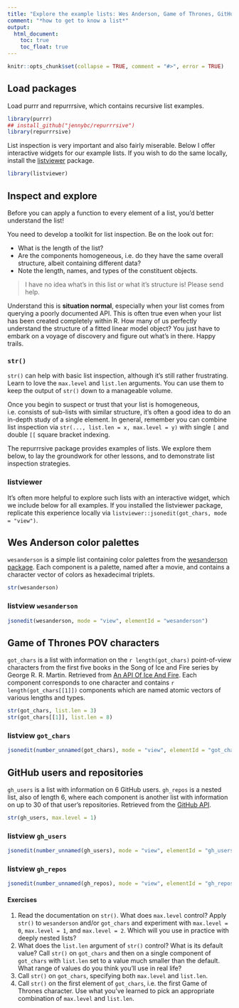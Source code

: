 ```yaml
---
title: "Explore the example lists: Wes Anderson, Game of Thrones, GitHub"
comment: "*how to get to know a list*"
output:
  html_document:
    toc: true
    toc_float: true
---
```


```r
knitr::opts_chunk$set(collapse = TRUE, comment = "#>", error = TRUE)
```

## Load packages

Load purrr and repurrrsive, which contains recursive list examples.

```r
library(purrr)
## install_github("jennybc/repurrrsive")
library(repurrrsive)
```

List inspection is very important and also fairly miserable. Below I offer interactive widgets for our example lists. If you wish to do the same locally, install the [listviewer](https://CRAN.R-project.org/package=listviewer) package.

```r
library(listviewer)
```

## Inspect and explore

Before you can apply a function to every element of a list, you'd better understand the list!

You need to develop a toolkit for list inspection. Be on the look out for:

  * What is the length of the list?
  * Are the components homogeneous, i.e. do they have the same overall structure, albeit containing different data?
  * Note the length, names, and types of the constituent objects.
  
> I have no idea what's in this list or what it's structure is! Please send help.

Understand this is **situation normal**, especially when your list comes from querying a poorly documented API. This is often true even when your list has been created completely within R. How many of us perfectly understand the structure of a fitted linear model object? You just have to embark on a voyage of discovery and figure out what's in there. Happy trails.

### `str()`

`str()` can help with basic list inspection, although it's still rather frustrating. Learn to love the `max.level` and `list.len` arguments. You can use them to keep the output of `str()` down to a manageable volume.

Once you begin to suspect or trust that your list is homogeneous, i.e. consists of sub-lists with similar structure, it's often a good idea to do an in-depth study of a single element. In general, remember you can combine list inspection via `str(..., list.len = x, max.level = y)` with single `[` and double `[[` square bracket indexing.

The repurrrsive package provides examples of lists. We explore them below, to lay the groundwork for other lessons, and to demonstrate list inspection strategies.

### listviewer

It's often more helpful to explore such lists with an interactive widget, which we include below for all examples. If you installed the listviewer package, replicate this experience locally via `listviewer::jsonedit(got_chars, mode = "view")`.

## Wes Anderson color palettes

`wesanderson` is a simple list containing color palettes from the [wesanderson package](https://cran.r-project.org/package=wesanderson). Each component is a palette, named after a movie, and contains a character vector of colors as hexadecimal triplets.

```r
str(wesanderson)
```

### listview `wesanderson`

```r
jsonedit(wesanderson, mode = "view", elementId = "wesanderson")
```

## Game of Thrones POV characters

`got_chars` is a list with information on the `r length(got_chars)` point-of-view characters from the first five books in the Song of Ice and Fire series by George R. R. Martin. Retrieved from [An API Of Ice And Fire](https://anapioficeandfire.com). Each component corresponds to one character and contains `r length(got_chars[[1]])` components which are named atomic vectors of various lengths and types.

```r
str(got_chars, list.len = 3)
str(got_chars[[1]], list.len = 8)
```

### listview `got_chars`

```r
jsonedit(number_unnamed(got_chars), mode = "view", elementId = "got_chars")
```

## GitHub users and repositories

`gh_users` is a list with information on 6 GitHub users. `gh_repos` is a nested list, also of length 6, where each component is another list with information on up to 30 of that user's repositories. Retrieved from the [GitHub API](https://developer.github.com/v3/).

```r
str(gh_users, max.level = 1)
```

### listview `gh_users`

```r
jsonedit(number_unnamed(gh_users), mode = "view", elementId = "gh_users")
```

### listview `gh_repos`

```r
jsonedit(number_unnamed(gh_repos), mode = "view", elementId = "gh_repos")
```

#### Exercises

1. Read the documentation on `str()`. What does `max.level` control? Apply `str()` to `wesanderson` and/or `got_chars` and experiment with `max.level = 0`, `max.level = 1`, and `max.level = 2`. Which will you use in practice with deeply nested lists?
1. What does the `list.len` argument of `str()` control? What is its default value? Call `str()` on `got_chars` and then on a single component of `got_chars` with `list.len` set to a value much smaller than the default. What range of values do you think you'll use in real life?
1. Call `str()` on `got_chars`, specifying both `max.level` and `list.len`.
1. Call `str()` on the first element of `got_chars`, i.e. the first Game of Thrones character. Use what you've learned to pick an appropriate combination of `max.level` and `list.len`.
